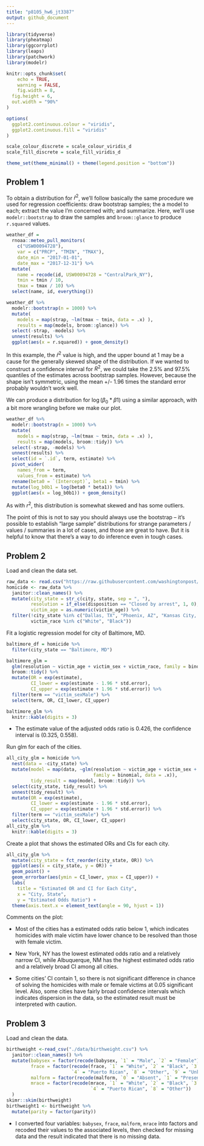 ```yaml
---
title: "p8105_hw6_jt3387"
output: github_document
---
```


```r
library(tidyverse)
library(pheatmap)
library(ggcorrplot)
library(leaps)
library(patchwork)
library(modelr)

knitr::opts_chunk$set(
	echo = TRUE,
	warning = FALSE,
	fig.width = 8, 
  fig.height = 6,
  out.width = "90%"
)

options(
  ggplot2.continuous.colour = "viridis",
  ggplot2.continuous.fill = "viridis"
)

scale_colour_discrete = scale_colour_viridis_d
scale_fill_discrete = scale_fill_viridis_d

theme_set(theme_minimal() + theme(legend.position = "bottom"))
```

## Problem 1

To obtain a distribution for $\hat{r}^2$, we'll follow basically the same procedure we used for regression coefficients: draw bootstrap samples; the a model to each; extract the value I'm concerned with; and summarize. Here, we'll use `modelr::bootstrap` to draw the samples and `broom::glance` to produce `r.squared` values. 

```r
weather_df = 
  rnoaa::meteo_pull_monitors(
    c("USW00094728"),
    var = c("PRCP", "TMIN", "TMAX"), 
    date_min = "2017-01-01",
    date_max = "2017-12-31") %>%
  mutate(
    name = recode(id, USW00094728 = "CentralPark_NY"),
    tmin = tmin / 10,
    tmax = tmax / 10) %>%
  select(name, id, everything())
```

```r
weather_df %>% 
  modelr::bootstrap(n = 1000) %>% 
  mutate(
    models = map(strap, ~lm(tmax ~ tmin, data = .x) ),
    results = map(models, broom::glance)) %>% 
  select(-strap, -models) %>% 
  unnest(results) %>% 
  ggplot(aes(x = r.squared)) + geom_density()
```

In this example, the $\hat{r}^2$ value is high, and the upper bound at 1 may be a cause for the generally skewed shape of the distribution. If we wanted to construct a confidence interval for $R^2$, we could take the 2.5% and 97.5% quantiles of the estimates across bootstrap samples. However, because the shape isn't symmetric, using the mean +/- 1.96 times the standard error probably wouldn't work well.

We can produce a distribution for $\log(\beta_0 * \beta1)$ using a similar approach, with a bit more wrangling before we make our plot.

```r
weather_df %>% 
  modelr::bootstrap(n = 1000) %>% 
  mutate(
    models = map(strap, ~lm(tmax ~ tmin, data = .x) ),
    results = map(models, broom::tidy)) %>% 
  select(-strap, -models) %>% 
  unnest(results) %>% 
  select(id = `.id`, term, estimate) %>% 
  pivot_wider(
    names_from = term, 
    values_from = estimate) %>% 
  rename(beta0 = `(Intercept)`, beta1 = tmin) %>% 
  mutate(log_b0b1 = log(beta0 * beta1)) %>% 
  ggplot(aes(x = log_b0b1)) + geom_density()
```

As with $r^2$, this distribution is somewhat skewed and has some outliers. 

The point of this is not to say you should always use the bootstrap -- it's possible to establish "large sample" distributions for strange parameters / values / summaries in a lot of cases, and those are great to have. But it is helpful to know that there's a way to do inference even in tough cases. 

## Problem 2

Load and clean the data set.

```r
raw_data <- read.csv("https://raw.githubusercontent.com/washingtonpost/data-homicides/master/homicide-data.csv")
homicide <- raw_data %>% 
  janitor::clean_names() %>%
  mutate(city_state = str_c(city, state, sep = ", "),
         resolution = if_else(disposition == "Closed by arrest", 1, 0),
         victim_age = as.numeric(victim_age)) %>% 
  filter(!city_state %in% c("Dallas, TX", "Phoenix, AZ", "Kansas City, MO", "Tulsa, AL"),
         victim_race %in% c("White", "Black"))
```

Fit a logistic regression model for city of Baltimore, MD.

```r
baltimore_df = homicide %>%
  filter(city_state == "Baltimore, MD")

baltimore_glm = 
  glm(resolution ~ victim_age + victim_sex + victim_race, family = binomial, data = baltimore_df) %>%
  broom::tidy() %>% 
  mutate(OR = exp(estimate),
         CI_lower = exp(estimate - 1.96 * std.error),
         CI_upper = exp(estimate + 1.96 * std.error)) %>%
  filter(term == "victim_sexMale") %>%
  select(term, OR, CI_lower, CI_upper)

baltimore_glm %>% 
  knitr::kable(digits = 3)
```

- The estimate value of the adjusted odds ratio is 0.426, the confidence interval is (0.325, 0.558).

Run glm for each of the cities.

```r
all_city_glm = homicide %>% 
  nest(data = -city_state) %>% 
  mutate(model = map(data, ~glm(resolution ~ victim_age + victim_sex + victim_race, 
                                family = binomial, data = .x)), 
         tidy_result = map(model, broom::tidy)) %>% 
  select(city_state, tidy_result) %>% 
  unnest(tidy_result) %>%
  mutate(OR = exp(estimate), 
         CI_lower = exp(estimate - 1.96 * std.error), 
         CI_upper = exp(estimate + 1.96 * std.error)) %>%
  filter(term == "victim_sexMale") %>%
  select(city_state, OR, CI_lower, CI_upper)
all_city_glm %>% 
  knitr::kable(digits = 3)
```

Create a plot that shows the estimated ORs and CIs for each city.

```r
all_city_glm %>% 
  mutate(city_state = fct_reorder(city_state, OR)) %>% 
  ggplot(aes(x = city_state, y = OR)) + 
  geom_point() + 
  geom_errorbar(aes(ymin = CI_lower, ymax = CI_upper)) + 
  labs(
    title = "Estimated OR and CI for Each City",
    x = "City, State",
    y = "Estimated Odds Ratio") +
  theme(axis.text.x = element_text(angle = 90, hjust = 1))
```

Comments on the plot:

- Most of the cities has a estimated odds ratio below 1, which indicates homicides with male victim have lower chance to be resolved than those with female victim.

- New York, NY has the lowest estimated odds ratio and a relatively narrow CI, while Albuquerque, NM has the highest estimated odds ratio and a relatively broad CI among all cities.

- Some cities' CI contain 1, so there is not significant difference in chance of solving the homicides with male or female victims at 0.05 significant level. Also, some cities have fairly broad confidence intervals which indicates dispersion in the data, so the estimated result must be interpreted with caution.

## Problem 3

Load and clean the data.

```r
birthweight <-read_csv("./data/birthweight.csv") %>% 
  janitor::clean_names() %>%
  mutate(babysex = factor(recode(babysex, `1` = "Male", `2` = "Female")),
         frace = factor(recode(frace, `1` = "White", `2` = "Black", `3` = "Asian",
                        `4` = "Puerto Rican", `8` = "Other", `9` = "Unknown")),
         malform = factor(recode(malform, `0` = "Absent", `1` = "Present")),
         mrace = factor(recode(mrace, `1` = "White", `2` = "Black", `3` = "Asian",
                               `4` = "Puerto Rican", `8` = "Other"))
  )
skimr::skim(birthweight)
birthweight1 <- birthweight %>% 
  mutate(parity = factor(parity))
```

- I converted four variables: `babysex`, `frace`, `malform`, `mrace` into factors and recoded their values to the associated levels, then checked for missing data and the result indicated that there is no missing data.
